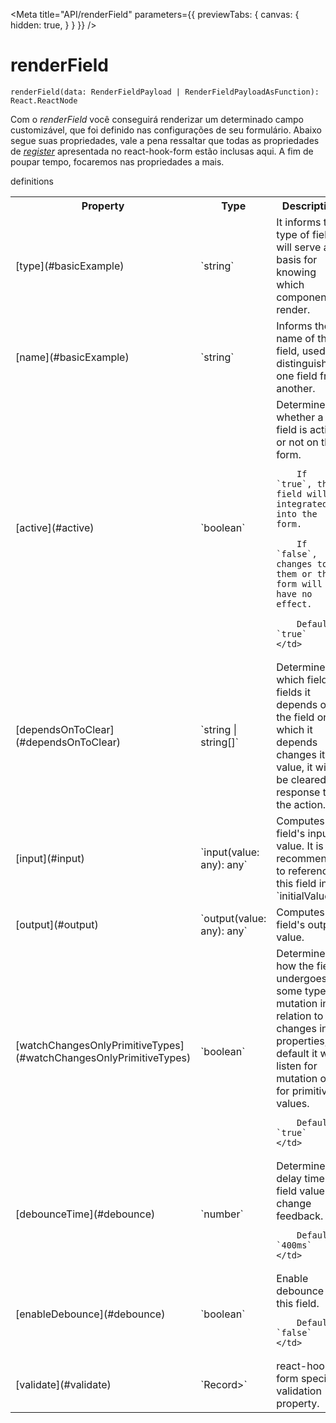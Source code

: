 
<Meta 
    title="API/renderField" 
    parameters={{
        previewTabs: {
            canvas: {
                hidden: true,
            }
        }
    }}
/>

<style>{`
  table tr td:nth-child(2) code {max-width: 400px}
`}</style>

# renderField
`renderField(data: RenderFieldPayload | RenderFieldPayloadAsFunction): React.ReactNode`

Com o *renderField* você conseguirá renderizar um determinado campo customizável, que foi definido nas configurações de seu formulário.
Abaixo segue suas propriedades, vale a pena ressaltar que todas as propriedades de *[register](https://react-hook-form.com/docs/useNiceForm/register)* apresentada no react-hook-form
estão inclusas aqui. A fim de poupar tempo, focaremos nas propriedades a mais.

<div className="subheading">
    definitions
</div>
<table>
  <tr>
    <th>Property</th>
    <th>Type</th>
    <th>Description</th>
  </tr>
  <tr>
    <td>[type](#basicExample)<span className='required'/></td>
    <td>`string`</td>
    <td>
        It informs the type of field, it will serve as a basis for knowing which component to render.
    </td>
  </tr>
  <tr>
    <td>[name](#basicExample)<span className='required'/></td>
    <td>`string`</td>
    <td>
        Informs the name of the field, used to distinguish one field from another.
    </td>
  </tr>
  <tr>
    <td>[active](#active)</td>
    <td>`boolean`</td>
    <td>
        Determines whether a field is active or not on the form.

        If `true`, the field will be integrated into the form.

        If `false`, changes to them or the form will have no effect.

        Default: `true`
    </td>
  </tr>
  <tr>
    <td>[dependsOnToClear](#dependsOnToClear)</td>
    <td>`string | string[]`</td>
    <td>
        Determines which field or fields it depends on. 
        If the field on which it depends changes its value, 
        it will be cleared in response to the action.
    </td>
  </tr>
  <tr>
    <td>[input](#input)</td>
    <td>`input(value: any): any`</td>
    <td>
        Computes the field's input value. It is recommended to reference this field in `initialValues`.
    </td>
  </tr>
  <tr>
    <td>[output](#output)</td>
    <td>`output(value: any): any`</td>
    <td>
        Computes the field's output value.
    </td>
  </tr>
  <tr>
    <td>[watchChangesOnlyPrimitiveTypes](#watchChangesOnlyPrimitiveTypes)</td>
    <td>`boolean`</td>
    <td>
        Determines how the field undergoes some type of mutation in relation to changes in its properties, by default it will listen for mutation only for primitive values.
      
        Default `true`
    </td>
  </tr>
  <tr>
    <td>[debounceTime](#debounce)</td>
    <td>`number`</td>
    <td>
        Determines a delay time for field value change feedback.
        
        Default: `400ms`
    </td>
  </tr>
  <tr>
    <td>[enableDebounce](#debounce)</td>
    <td>`boolean`</td>
    <td>
        Enable debounce for this field.
        
        Default: `false`
    </td>
  </tr>
  <tr>
    <td>[validate](#validate)</td>
    <td>`Record<string, Validate<any, FieldValues>>`</td>
    <td>
        react-hook-form specific validation property.
    </td>
  </tr>
</table>

<BasicExample/>
<Active/>
<DependsOn/>
<InputOutput/>
<Debounce/>
<RenderAsCallback/>
<Validate/>
<RenderNode/>
<Memoization/>